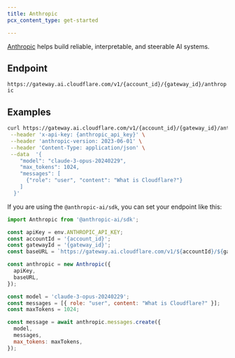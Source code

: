 ```yaml
---
title: Anthropic
pcx_content_type: get-started

---
```


[Anthropic](https://www.anthropic.com/) helps  build reliable, interpretable, and steerable AI systems.

## Endpoint

`https://gateway.ai.cloudflare.com/v1/{account_id}/{gateway_id}/anthropic`

## Examples

```bash title="Example fetch request"
curl https://gateway.ai.cloudflare.com/v1/{account_id}/{gateway_id}/anthropic/v1/messages \
 --header 'x-api-key: {anthropic_api_key}' \
 --header 'anthropic-version: 2023-06-01' \
 --header 'Content-Type: application/json' \
 --data  '{
    "model": "claude-3-opus-20240229",
    "max_tokens": 1024,
    "messages": [
      {"role": "user", "content": "What is Cloudflare?"}
    ]
  }'
```

If you are using the `@anthropic-ai/sdk`, you can set your endpoint like this:

```javascript
import Anthropic from '@anthropic-ai/sdk';

const apiKey = env.ANTHROPIC_API_KEY;
const accountId = '{account_id}';
const gatewayId = '{gateway_id}';
const baseURL = `https://gateway.ai.cloudflare.com/v1/${accountId}/${gatewayId}/anthropic`;

const anthropic = new Anthropic({
  apiKey,
  baseURL,
});

const model = 'claude-3-opus-20240229';
const messages = [{ role: "user", content: "What is Cloudflare?" }];
const maxTokens = 1024;

const message = await anthropic.messages.create({
  model,
  messages,
  max_tokens: maxTokens,
});

```

